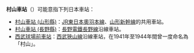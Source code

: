 {{NoteTA
|T=zh-hans:村山站;zh-hk:村山站;zh-tw:村山車站;
|1=zh-hans:村山站;zh-hk:村山站;zh-tw:村山車站;
}}
'''村山車站'''（{{lang|ja|村山駅}}）可能意指下列日本車站：
* [[村山車站_(山形縣)|村山車站 (山形縣)]]：[[JR東日本|JR東日本]][[奧羽本線|奧羽本線]]、[[山形新幹線|山形新幹線]]的共用車站。
* [[村山車站_(長野縣)|村山車站 (長野縣)]]：[[長野電鐵|長野電鐵]][[長野線_(長野電鐵)|長野線]]沿線車站。
* [[西武球場前車站|西武球場前車站]]：[[西武|西武]][[狹山線|狹山線]]沿線車站，在1941年至1944年間曾一度命名為「村山」。

{{disambig|cat=四字車站名消歧義|Murayama}}